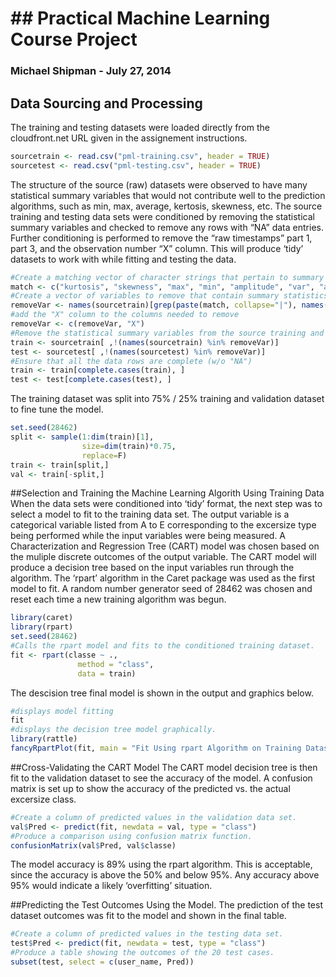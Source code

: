 ## Practical Machine Learning Course Project
============================================================
### Michael Shipman - July 27, 2014

## Data Sourcing and Processing
The training and testing datasets were loaded directly from the cloudfront.net URL given in the assignement instructions.
```r
sourcetrain <- read.csv("pml-training.csv", header = TRUE)
sourcetest <- read.csv("pml-testing.csv", header = TRUE)
```
The structure of the source (raw) datasets were observed to have many statistical summary variables that would not contribute well to the prediction algorithms, such as min, max, average, kertosis, skewness, etc. The source training and testing data sets were conditioned by removing the statistical summary variables and checked to remove any rows with "NA" data entries. Further conditioning is performed to remove the "raw timestamps" part 1, part 3, and the observation number "X" column. This will produce 'tidy' datasets to work with while fitting and testing the data.
```r
#Create a matching vector of character strings that pertain to summary statistics phases.
match <- c("kurtosis", "skewness", "max", "min", "amplitude", "var", "avg", "stddev")
#Create a vector of variables to remove that contain summary statistics. 
removeVar <- names(sourcetrain)[grep(paste(match, collapse="|"), names(sourcetrain))]
#add the "X" column to the columns needed to remove
removeVar <- c(removeVar, "X")
#Remove the statistical summary variables from the source training and testing datasets.
train <- sourcetrain[ ,!(names(sourcetrain) %in% removeVar)]
test <- sourcetest[ ,!(names(sourcetest) %in% removeVar)]
#Ensure that all the data rows are complete (w/o "NA")
train <- train[complete.cases(train), ]
test <- test[complete.cases(test), ]
```
The training dataset was split into 75% / 25% training and validation dataset to fine tune the model.
```r
set.seed(28462)
split <- sample(1:dim(train)[1], 
                size=dim(train)*0.75,
                replace=F)
train <- train[split,]
val <- train[-split,]
```

##Selection and Training the Machine Learning Algorith Using Training Data
When the data sets were conditioned into 'tidy' format, the next step was to select a model to fit to the training data set. The output variable is a categorical variable listed from A to E corresponding to the excersize type being performed while the input variables were being measured. A Characterization and Regression Tree (CART) model was chosen based on the muliple discrete outcomes of the output variable. The CART model will produce a decision tree based on the input variables run through the algorithm. The 'rpart' algorithm in the Caret package was used as the first model to fit. A random number generator seed of 28462 was chosen and reset each time a new training algorithm was begun.
```r
library(caret)
library(rpart)
set.seed(28462)
#Calls the rpart model and fits to the conditioned training dataset.
fit <- rpart(classe ~ .,
               method = "class",
               data = train)
```
The descision tree final model is shown in the output and graphics below.
```r
#displays model fitting
fit
#displays the decision tree model graphically.
library(rattle)
fancyRpartPlot(fit, main = "Fit Using rpart Algorithm on Training Dataset")
```

##Cross-Validating the CART Model
The CART model decision tree is then fit to the validation dataset to see the accuracy of the model. A confusion matrix is set up to show the accuracy of the predicted vs. the actual excersize class.
```r
#Create a column of predicted values in the validation data set.
val$Pred <- predict(fit, newdata = val, type = "class")
#Produce a comparison using confusion matrix function.
confusionMatrix(val$Pred, val$classe)
```
The model accuracy is 89% using the rpart algorithm. This is acceptable, since the accuracy is above the 50% and below 95%. Any accuracy above 95% would indicate a likely 'overfitting' situation.

##Predicting the Test Outcomes Using the Model.
The prediction of the test dataset outcomes was fit to the model and shown in the final table.
```r
#Create a column of predicted values in the testing data set.
test$Pred <- predict(fit, newdata = test, type = "class")
#Produce a table showing the outcomes of the 20 test cases.
subset(test, select = c(user_name, Pred))
```
